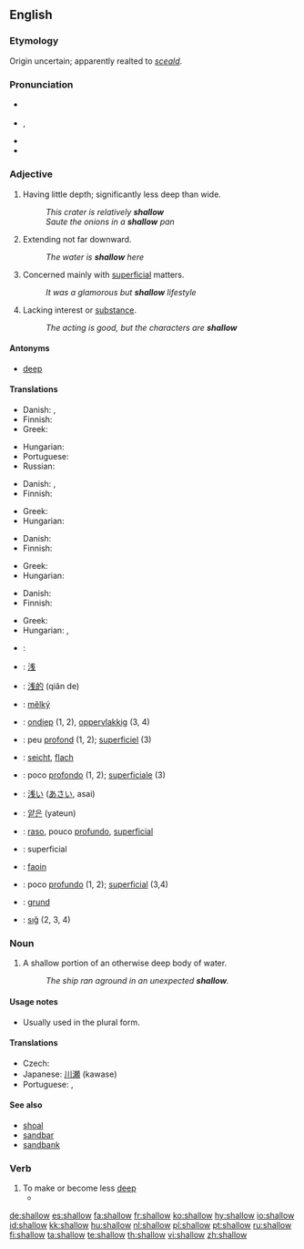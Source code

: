 ==English==

===Etymology===
Origin uncertain; apparently realted to {{etyl|ang}} ''[[sceald]]''.

===Pronunciation===
* {{a|UK}} {{IPA|/ˈʃaləʊ/}}
* {{a|US}} {{IPA|/ˈʃæl.oʊ/}}, {{SAMPA|/"S{l.oU/}}
* {{audio|en-us-shallow.ogg|Audio (US)}}
* {{rhymes|æləʊ}}

===Adjective===
{{en-adj|er}}

# Having little depth; significantly less deep than wide.
#: ''This crater is relatively '''shallow'''''
#: ''Saute the onions in a '''shallow''' pan''
# Extending not far downward.
#: ''The water is '''shallow''' here''
# Concerned mainly with [[superficial]] matters.
#: ''It was a glamorous but '''shallow''' lifestyle''
# Lacking interest or [[substance]].
#: ''The acting is good, but the characters are '''shallow'''''

====Antonyms====
* [[deep]]

====Translations====
{{trans-top|having little depth and significantly less deep than wide}}
* Danish: {{t-|da|flad}}, {{t-|da|lav}}
* Finnish: {{t+|fi|matala}}
* Greek: {{t+|el|ρηχός|sc=Grek}}
{{trans-mid}}
* Hungarian: {{t+|hu|lapos}}
* Portuguese: {{t|pt|raso}}
* Russian: {{t+|ru|мелкий|tr=mélkij|sc=Cyrl}}
{{trans-bottom}}

{{trans-top|extending not far downward}}
* Danish: {{t-|da|lav}}, {{t-|da|lavvandet}}
* Finnish: {{t+|fi|matala}}
{{trans-mid}}
* Greek: {{t+|el|ρηχός|sc=Grek}}
* Hungarian: {{t+|hu|sekély}}
{{trans-bottom}}

{{trans-top|concerned mainly with superficial matters}}
* Danish: {{t-|da|overfladisk}}
* Finnish: {{t-|fi|pinnallinen}}
{{trans-mid}}
* Greek: {{t+|el|ρηχός|sc=Grek}}
* Hungarian: {{t|hu|sekélyes}}
{{trans-bottom}}

{{trans-top|lacking interest or substance}}
* Danish: {{t-|da|åndsforladt}}
* Finnish: {{t-|fi|pinnallinen}}
{{trans-mid}}
* Greek: {{t+|el|ρηχός|sc=Grek}}
* Hungarian: {{t|hu|felszínes}}, {{t+|hu|felületes}}
{{trans-bottom}}

{{checktrans-top}}
* {{ttbc|Arabic}}: {{Arab|[[ضحل]]}} {{IPAchar|(ɖáħel)}}
* {{ttbc|Chinese character}}: [[浅]]
* {{ttbc|Chinese}}: [[浅的]] (qiǎn de)
* {{ttbc|Czech}}: [[mělký]] {{m}}
* {{ttbc|Dutch}}: [[ondiep]] (1, 2), [[oppervlakkig]] (3, 4)
* {{ttbc|French}}: peu [[profond]] (1, 2); [[superficiel]] (3)
* {{ttbc|German}}: [[seicht]], [[flach]]
* {{ttbc|Italian}}: poco [[profondo]] (1, 2); [[superficiale]] (3)
{{trans-mid}}
* {{ttbc|Japanese}}: [[浅い]] ([[あさい]], asai)
* {{ttbc|Korean}}: [[얕은]] (yateun)
* {{ttbc|Portuguese}}: [[raso]], pouco [[profundo]], [[superficial]]
* {{ttbc|Romanian}}: superficial
* {{ttbc|Scottish Gaelic}}: [[faoin]]
* {{ttbc|Spanish}}: poco [[profundo]] (1, 2); [[superficial]] (3,4)
* {{ttbc|Swedish}}: [[grund]]
* {{ttbc|Turkish}}: [[sığ]] (2, 3, 4)
{{trans-bottom}}

===Noun===
{{en-noun}}

# A shallow portion of an otherwise deep body of water.
#: ''The ship ran aground in an unexpected '''shallow'''.''

====Usage notes====
* Usually used in the plural form.

====Translations====
* Czech: {{t-|cs|mělčina|f}}
* Japanese: [[川瀬]] (kawase)
* Portuguese: {{t+|pt|raso}}, {{t+|pt|rasa}}

====See also====
* [[shoal]]
* [[sandbar]]
* [[sandbank]]

===Verb===
{{en-verb}}

# To make or become less [[deep]]
#*{{quote-journal|2009|date=February 6|Andrew Z. Krug et al.|Signature of the End-Cretaceous Mass Extinction in the Modern Biota|Science|url=http://www.sciencemag.org/cgi/content/abstract/323/5915/767|doi=10.1126/science.1164905|volume=323|issue=5915|pages=767-771
|passage=The '''shallowing''' of Cenozoic age-frequency curves from tropics to poles thus appears to reflect the decreasing probability for genera to reach and remain established in progressively higher latitudes ( 9 ). }}

[[de:shallow]]
[[es:shallow]]
[[fa:shallow]]
[[fr:shallow]]
[[ko:shallow]]
[[hy:shallow]]
[[io:shallow]]
[[id:shallow]]
[[kk:shallow]]
[[hu:shallow]]
[[nl:shallow]]
[[pl:shallow]]
[[pt:shallow]]
[[ru:shallow]]
[[fi:shallow]]
[[ta:shallow]]
[[te:shallow]]
[[th:shallow]]
[[vi:shallow]]
[[zh:shallow]]